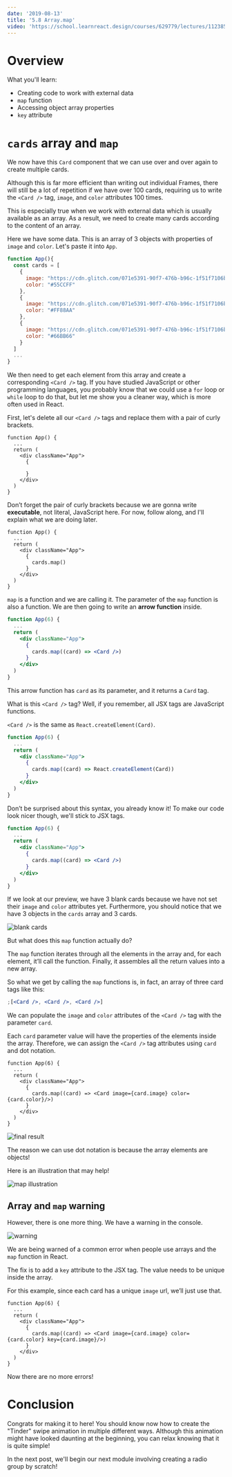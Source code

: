 ```yaml
---
date: '2019-08-13'
title: '5.8 Array.map'
video: 'https://school.learnreact.design/courses/629779/lectures/11238554'
---
```



# Overview

What you'll learn:

- Creating code to work with external data
- `map` function
- Accessing object array properties
- `key` attribute

<CourseVideoLink to={props.pageContext.frontmatter.video} />

# `cards` array and `map`

We now have this `Card` component that we can use over and over again to create multiple cards.

Although this is far more efficient than writing out individual Frames, there will still be a lot of repetition if we have over 100 cards, requiring us to write the `<Card />` tag, `image`, and `color` attributes 100 times.

This is especially true when we work with external data which is usually available as an array. As a result, we need to create many cards according to the content of an array.

Here we have some data. This is an array of 3 objects with properties of `image` and `color`. Let's paste it into `App`.

```jsx
function App(){
  const cards = [
    {
      image: "https://cdn.glitch.com/071e5391-90f7-476b-b96c-1f51f7106b0c%2Fbird_strong_small.svg?v=1560032432704",
      color: "#55CCFF"
    },
    {
      image: "https://cdn.glitch.com/071e5391-90f7-476b-b96c-1f51f7106b0c%2Fbird_fat_black_medium.svg?v=1557968629951",
      color: "#FF88AA"
    },
    {
      image: "https://cdn.glitch.com/071e5391-90f7-476b-b96c-1f51f7106b0c%2Fdesigner.svg?v=1560273527081",
      color: "#66BB66"
    }
  ]
  ...
}
```

We then need to get each element from this array and create a corresponding `<Card />` tag. If you have studied JavaScript or other programming languages, you probably know that we could use a `for` loop or `while` loop to do that, but let me show you a cleaner way, which is more often used in React.

First, let's delete all our `<Card />` tags and replace them with a pair of curly brackets.

```jsx{4-6}
function App() {
  ...
  return (
    <div className="App">
      {

      }
    </div>
  )
}
```

Don’t forget the pair of curly brackets because we are gonna write **executable**, not literal, JavaScript here. For now, follow along, and I'll explain what we are doing later.

```jsx{6}
function App() {
  ...
  return (
    <div className="App">
      {
        cards.map()
      }
    </div>
  )
}
```

`map` is a function and we are calling it. The parameter of the `map` function is also a function. We are then going to write an **arrow function** inside.

```jsx
function App(6) {
  ...
  return (
    <div className="App">
      {
        cards.map((card) => <Card />)
      }
    </div>
  )
}
```

This arrow function has `card` as its parameter, and it returns a `Card` tag.

What is this `<Card />` tag? Well, if you remember, all JSX tags are JavaScript functions.

`<Card />` is the same as `React.createElement(Card)`.

```jsx
function App(6) {
  ...
  return (
    <div className="App">
      {
        cards.map((card) => React.createElement(Card))
      }
    </div>
  )
}
```

Don’t be surprised about this syntax, you already know it! To make our code look nicer though, we'll stick to JSX tags.

```jsx
function App(6) {
  ...
  return (
    <div className="App">
      {
        cards.map((card) => <Card />)
      }
    </div>
  )
}
```

If we look at our preview, we have 3 blank cards because we have not set their `image` and `color` attributes yet. Furthermore, you should notice that we have 3 objects in the `cards` array and 3 cards.

![blank cards](./blank.gif)

But what does this `map` function actually do?

The `map` function iterates through all the elements in the array and, for each element, it’ll call the function. Finally, it assembles all the return values into a new array.

So what we get by calling the `map` functions is, in fact, an array of three card tags like this:

```jsx
;[<Card />, <Card />, <Card />]
```

We can populate the `image` and `color` attributes of the `<Card />` tag with the parameter `card`.

Each `card` parameter value will have the properties of the elements inside the array. Therefore, we can assign the `<Card />` tag attributes using `card` and dot notation.

```jsx{6}
function App(6) {
  ...
  return (
    <div className="App">
      {
        cards.map((card) => <Card image={card.image} color={card.color}/>)
      }
    </div>
  )
}
```

![final result](./finalwarning.gif)

The reason we can use dot notation is because the array elements are objects!

Here is an illustration that may help!

![map illustration](./map2.png)

## Array and `map` warning

However, there is one more thing. We have a warning in the console.

![warning](./warning.png)

We are being warned of a common error when people use arrays and the `map` function in React.

The fix is to add a `key` attribute to the JSX tag. The value needs to be unique inside the array.

For this example, since each card has a unique `image` url, we’ll just use that.

```jsx{6}
function App(6) {
  ...
  return (
    <div className="App">
      {
        cards.map((card) => <Card image={card.image} color={card.color} key={card.image}/>)
      }
    </div>
  )
}
```

Now there are no more errors!

# Conclusion

Congrats for making it to here! You should know now how to create the "Tinder" swipe animation in multiple different ways. Although this animation might have looked daunting at the beginning, you can relax knowing that it is quite simple!

In the next post, we'll begin our next module involving creating a radio group by scratch!
